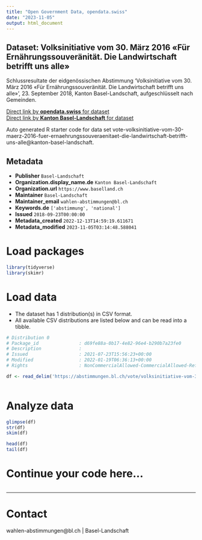 ```yaml
---
title: "Open Government Data, opendata.swiss"
date: "2023-11-05"
output: html_document
---
```


## Dataset: Volksinitiative vom 30. März 2016 «Für Ernährungssouveränität. Die Landwirtschaft betrifft uns alle»

Schlussresultate der eidgenössischen Abstimmung 'Volksinitiative vom 30. März 2016 «Für Ernährungssouveränität. Die Landwirtschaft betrifft uns alle»', 23. September 2018, Kanton Basel-Landschaft, aufgeschlüsselt nach Gemeinden.

[Direct link by **opendata.swiss** for dataset](https://opendata.swiss/de/dataset/volksinitiative-vom-30-marz-2016-fur-ernahrungssouveranitat-die-landwirtschaft-betrifft-uns-all1)<br>
[Direct link by **Kanton Basel-Landschaft** for dataset](https://abstimmungen.bl.ch/vote/volksinitiative-vom-30-maerz-2016-fuer-ernaehrungssouveraenitaet-die-landwirtschaft-betrifft-uns-alle/data)

Auto generated R starter code for data set vote-volksinitiative-vom-30-maerz-2016-fuer-ernaehrungssouveraenitaet-die-landwirtschaft-betrifft-uns-alle@kanton-basel-landschaft.

## Metadata

- **Publisher** `Basel-Landschaft`
- **Organization.display_name.de** `Kanton Basel-Landschaft`
- **Organization.url** `https://www.baselland.ch`
- **Maintainer** `Basel-Landschaft`
- **Maintainer_email** `wahlen-abstimmungen@bl.ch`
- **Keywords.de** `['abstimmung', 'national']`
- **Issued** `2018-09-23T00:00:00`
- **Metadata_created** `2022-12-13T14:59:19.611671`
- **Metadata_modified** `2023-11-05T03:14:48.588041`


# Load packages

```r

library(tidyverse)
library(skimr)

```

# Load data

-   The dataset has 1 distribution(s) in CSV format.
-   All available CSV distributions are listed below and can be read into a tibble.

```r

# Distribution 0
# Package_id               : d69fe88a-0b17-4e82-96e4-b290b7a23fe0
# Description              : 
# Issued                   : 2021-07-23T15:56:23+00:00
# Modified                 : 2022-01-19T06:36:13+00:00
# Rights                   : NonCommercialAllowed-CommercialAllowed-ReferenceRequired

df <- read_delim('https://abstimmungen.bl.ch/vote/volksinitiative-vom-30-maerz-2016-fuer-ernaehrungssouveraenitaet-die-landwirtschaft-betrifft-uns-alle/data-csv')



```

# Analyze data

```r

glimpse(df)
str(df)
skim(df)

head(df)
tail(df)

```

# Continue your code here...

```r

```

------------------------------------------------------------------------

# Contact

wahlen-abstimmungen@bl.ch | Basel-Landschaft
